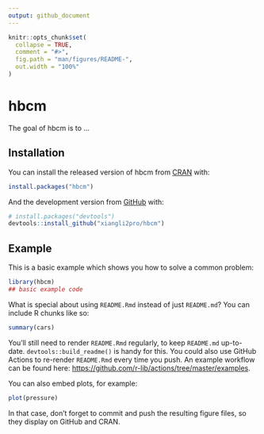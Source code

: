 ```yaml
---
output: github_document
---
```


<!-- README.md is generated from README.Rmd. Please edit that file -->

```r
knitr::opts_chunk$set(
  collapse = TRUE,
  comment = "#>",
  fig.path = "man/figures/README-",
  out.width = "100%"
)
```

# hbcm

<!-- badges: start -->
<!-- badges: end -->

The goal of hbcm is to ...

## Installation

You can install the released version of hbcm from [CRAN](https://CRAN.R-project.org) with:

``` r
install.packages("hbcm")
```

And the development version from [GitHub](https://github.com/) with:

``` r
# install.packages("devtools")
devtools::install_github("xiangli2pro/hbcm")
```
## Example

This is a basic example which shows you how to solve a common problem:

```r
library(hbcm)
## basic example code
```

What is special about using `README.Rmd` instead of just `README.md`? You can include R chunks like so:

```r
summary(cars)
```

You'll still need to render `README.Rmd` regularly, to keep `README.md` up-to-date. `devtools::build_readme()` is handy for this. You could also use GitHub Actions to re-render `README.Rmd` every time you push. An example workflow can be found here: <https://github.com/r-lib/actions/tree/master/examples>.

You can also embed plots, for example:

```r
plot(pressure)
```

In that case, don't forget to commit and push the resulting figure files, so they display on GitHub and CRAN.
